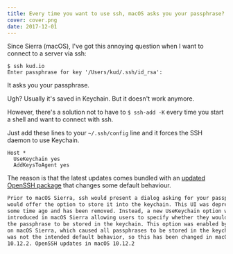 ```yaml
---
title: Every time you want to use ssh, macOS asks you your passphrase? This is the fix.
cover: cover.png
date: 2017-12-01
---
```


Since Sierra (macOS), I've got this annoying question when I want to connect to a server via ssh:

```
$ ssh kud.io
Enter passphrase for key '/Users/kud/.ssh/id_rsa':
```

It asks you your passphrase.

Ugh? Usually it's saved in Keychain. But it doesn't work anymore.

However, there's a solution not to have to `$ ssh-add -K` every time you start a shell and want to connect with ssh.

Just add these lines to your `~/.ssh/config` line and it forces the SSH daemon to use Keychain.

```
Host *
  UseKeychain yes
  AddKeysToAgent yes
```

The reason is that the latest updates comes bundled with an [updated OpenSSH package](https://developer.apple.com/library/content/technotes/tn2449/_index.html) that changes some default behaviour.

```html
Prior to macOS Sierra, ssh would present a dialog asking for your passphrase and
would offer the option to store it into the keychain. This UI was deprecated
some time ago and has been removed. Instead, a new UseKeychain option was
introduced in macOS Sierra allowing users to specify whether they would like for
the passphrase to be stored in the keychain. This option was enabled by default
on macOS Sierra, which caused all passphrases to be stored in the keychain. This
was not the intended default behavior, so this has been changed in macOS
10.12.2. OpenSSH updates in macOS 10.12.2
```
